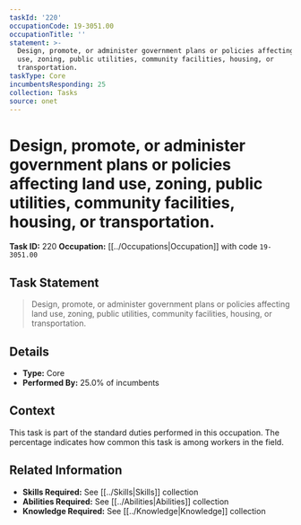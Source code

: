 ```yaml
---
taskId: '220'
occupationCode: 19-3051.00
occupationTitle: ''
statement: >-
  Design, promote, or administer government plans or policies affecting land
  use, zoning, public utilities, community facilities, housing, or
  transportation.
taskType: Core
incumbentsResponding: 25
collection: Tasks
source: onet
---
```

# Design, promote, or administer government plans or policies affecting land use, zoning, public utilities, community facilities, housing, or transportation.

**Task ID:** 220
**Occupation:** [[../Occupations|Occupation]] with code `19-3051.00`

## Task Statement

> Design, promote, or administer government plans or policies affecting land use, zoning, public utilities, community facilities, housing, or transportation.

## Details

- **Type:** Core
- **Performed By:** 25.0% of incumbents

## Context

This task is part of the standard duties performed in this occupation. The percentage indicates how common this task is among workers in the field.

## Related Information

- **Skills Required:** See [[../Skills|Skills]] collection
- **Abilities Required:** See [[../Abilities|Abilities]] collection
- **Knowledge Required:** See [[../Knowledge|Knowledge]] collection
